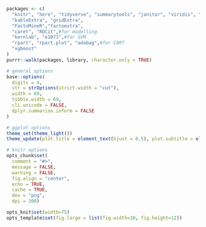```r
packages <- c(
  "knitr", "here", "tidyverse", "summarytools", "janitor", "viridis", "corrplot", "DataExplorer",
  "kableExtra", "gridExtra",
  "FactoMineR","factoextra",
  "caret", "ROCit",#for modelling
  "kernlab", "e1071",#for SVM
  "rpart", "rpart.plot", "adabag",#for CART
  "xgboost"
)
purrr::walk(packages, library, character.only = TRUE)
```

```r
# general options
base::options(
  digits = 4,
  str = strOptions(strict.width = "cut"),
  width = 69,
  tibble.width = 69,
  cli.unicode = FALSE,
  dplyr.summarise.inform = FALSE
)

# ggplot options
theme_set(theme_light())
theme_update(plot.title = element_text(hjust = 0.5), plot.subtitle = element_text(hjust = 0.5))

# knitr options
opts_chunk$set(
  comment = "#>",
  message = FALSE,
  warning = FALSE,
  fig.align = "center",
  echo = TRUE,
  cache = TRUE,
  dev = "png",
  dpi = 300)

opts_knit$set(width=75)
opts_template$set(fig.large = list(fig.width=30, fig.height=12))
```
